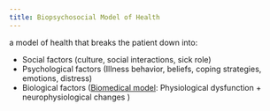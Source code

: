 ```yaml
---
title: Biopsychosocial Model of Health
---
```


a model of health that breaks the patient down into:

- Social factors (culture, social interactions, sick role)
- Psychological factors (Illness behavior, beliefs, coping strategies, emotions, distress)
- Biological factors ([Biomedical model]({{< var ref-biomedical-model.path >}}): Physiological dysfunction + neurophysiological changes )

